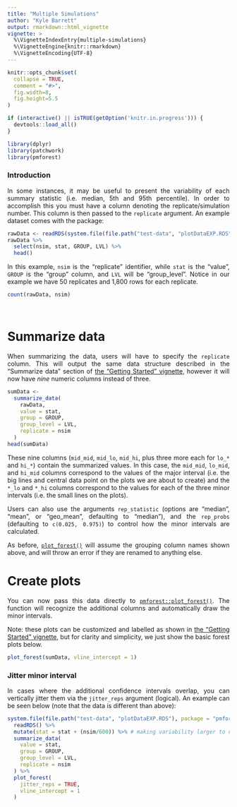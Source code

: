 ```yaml
---
title: "Multiple Simulations"
author: "Kyle Barrett"
output: rmarkdown::html_vignette
vignette: >
  %\VignetteIndexEntry{multiple-simulations}
  %\VignetteEngine{knitr::rmarkdown}
  %\VignetteEncoding{UTF-8}
---
```


```r
knitr::opts_chunk$set(
  collapse = TRUE,
  comment = "#>",
  fig.width=8, 
  fig.height=5.5
)
```

```r
if (interactive() || isTRUE(getOption('knitr.in.progress'))) {
  devtools::load_all()
}
```

```r
library(dplyr)
library(patchwork)
library(pmforest)
```

<style> body {text-align: justify} </style>

### Introduction
In some instances, it may be useful to present the variability of each summary statistic (i.e. median, 5th and 95th percentile). In order to accomplish this you must have a column denoting the replicate/simulation number. This column is then passed to the `replicate` argument. An example dataset comes with the package:

```r
rawData <- readRDS(system.file(file.path("test-data", "plotDataEXP.RDS"), package = "pmforest"))
rawData %>%
  select(nsim, stat, GROUP, LVL) %>%
  head()
```

In this example, `nsim` is the "replicate" identifier, while `stat` is the "value", `GROUP` is the "group" column, and `LVL` will be "group_level". Notice in our example we have 50 replicates and 1,800 rows for each replicate.

```r
count(rawData, nsim)
```

<br>

# Summarize data

When summarizing the data, users will have to specify the `replicate` column. This will output the same data structure described in the "Summarize data" section of [the "Getting Started" vignette](https://metrumresearchgroup.github.io/pmforest/articles/getting-started.html#summarize-data), however it will now have _nine_ numeric columns instead of three.

```r
sumData <- 
  summarize_data(
    rawData, 
    value = stat,
    group = GROUP,
    group_level = LVL,
    replicate = nsim
  )
head(sumData)
```

These nine columns (`mid_mid`, `mid_lo`, `mid_hi`, plus three more each for `lo_*` and `hi_*`) contain the summarized values. In this case, the `mid_mid`, `lo_mid`, and `hi_mid` columns correspond to the values of the major interval (i.e. the big lines and central data point on the plots we are about to create) and the `*_lo` and `*_hi` columns correspond to the values for each of the three minor intervals (i.e. the small lines on the plots). 

Users can also use the arguments `rep_statistic` (options are "median", "mean", or "geo_mean", defaulting to "median"), and the `rep_probs` (defaulting to `c(0.025, 0.975)`) to control how the minor intervals are calculated.

As before, [`plot_forest()`](https://metrumresearchgroup.github.io/pmforest/reference/plot_forest.html) will assume the grouping column names shown above, and will throw an error if they are renamed to anything else.

# Create plots

You can now pass this data directly to [`pmforest::plot_forest()`](https://metrumresearchgroup.github.io/pmforest/reference/plot_forest.html). The function will recognize the additional columns and automatically draw the minor intervals.

Note: these plots can be customized and labelled as shown in [the "Getting Started" vignette](https://metrumresearchgroup.github.io/pmforest/articles/getting-started.html#formatting-arguments), but for clarity and simplicity, we just show the basic forest plots below.

```r
plot_forest(sumData, vline_intercept = 1)
```

### Jitter minor interval

In cases where the additional confidence intervals overlap, you can vertically jitter them via the `jitter_reps` argument (logical). An example can be seen below (note that the data is different than above):

```r
system.file(file.path("test-data", "plotDataEXP.RDS"), package = "pmforest") %>%
  readRDS() %>%
  mutate(stat = stat + (nsim/600)) %>% # making variability larger to demonstrate jitter
  summarize_data(
    value = stat,
    group = GROUP,
    group_level = LVL,
    replicate = nsim
  ) %>%
  plot_forest(
    jitter_reps = TRUE,
    vline_intercept = 1
  )
```

